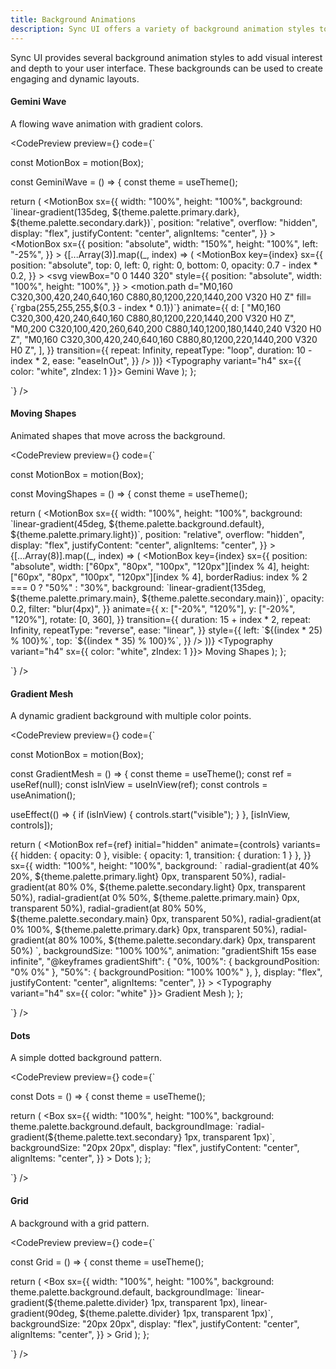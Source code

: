 ```yaml
---
title: Background Animations
description: Sync UI offers a variety of background animation styles to enhance your user interface.
---
```


Sync UI provides several background animation styles to add visual interest and depth to your user interface. These backgrounds can be used to create engaging and dynamic layouts.

#### Gemini Wave

A flowing wave animation with gradient colors.

<CodePreview
  preview={<BackgroundVariants variant="geminiWave" />}
  code={`

const MotionBox = motion(Box);

const GeminiWave = () => {
  const theme = useTheme();

  return (
    <MotionBox
      sx={{
        width: "100%",
        height: "100%",
        background: \`linear-gradient(135deg, \${theme.palette.primary.dark}, \${theme.palette.secondary.dark})\`,
        position: "relative",
        overflow: "hidden",
        display: "flex",
        justifyContent: "center",
        alignItems: "center",
      }}
    >
      <MotionBox
        sx={{
          position: "absolute",
          width: "150%",
          height: "100%",
          left: "-25%",
        }}
      >
        {[...Array(3)].map((_, index) => (
          <MotionBox
            key={index}
            sx={{
              position: "absolute",
              top: 0,
              left: 0,
              right: 0,
              bottom: 0,
              opacity: 0.7 - index * 0.2,
            }}
          >
            <svg
              viewBox="0 0 1440 320"
              style={{
                position: "absolute",
                width: "100%",
                height: "100%",
              }}
            >
              <motion.path
                d="M0,160 C320,300,420,240,640,160 C880,80,1200,220,1440,200 V320 H0 Z"
                fill={\`rgba(255,255,255,\${0.3 - index * 0.1})\`}
                animate={{
                  d: [
                    "M0,160 C320,300,420,240,640,160 C880,80,1200,220,1440,200 V320 H0 Z",
                    "M0,200 C320,100,420,260,640,200 C880,140,1200,180,1440,240 V320 H0 Z",
                    "M0,160 C320,300,420,240,640,160 C880,80,1200,220,1440,200 V320 H0 Z",
                  ],
                }}
                transition={{
                  repeat: Infinity,
                  repeatType: "loop",
                  duration: 10 - index * 2,
                  ease: "easeInOut",
                }}
              />
            </svg>
          </MotionBox>
        ))}
      </MotionBox>
      <Typography variant="h4" sx={{ color: "white", zIndex: 1 }}>
        Gemini Wave
      </Typography>
    </MotionBox>
  );
};

`}
/>

#### Moving Shapes

Animated shapes that move across the background.

<CodePreview
  preview={<BackgroundVariants variant="movingShapes" />}
  code={`

const MotionBox = motion(Box);

const MovingShapes = () => {
  const theme = useTheme();

  return (
    <MotionBox
      sx={{
        width: "100%",
        height: "100%",
        background: \`linear-gradient(45deg, \${theme.palette.background.default}, \${theme.palette.primary.light})\`,
        position: "relative",
        overflow: "hidden",
        display: "flex",
        justifyContent: "center",
        alignItems: "center",
      }}
    >
      {[...Array(8)].map((_, index) => (
        <MotionBox
          key={index}
          sx={{
            position: "absolute",
            width: ["60px", "80px", "100px", "120px"][index % 4],
            height: ["60px", "80px", "100px", "120px"][index % 4],
            borderRadius: index % 2 === 0 ? "50%" : "30%",
            background: \`linear-gradient(135deg, \${theme.palette.primary.main}, \${theme.palette.secondary.main})\`,
            opacity: 0.2,
            filter: "blur(4px)",
          }}
          animate={{
            x: ["-20%", "120%"],
            y: ["-20%", "120%"],
            rotate: [0, 360],
          }}
          transition={{
            duration: 15 + index * 2,
            repeat: Infinity,
            repeatType: "reverse",
            ease: "linear",
          }}
          style={{
            left: \`\${(index * 25) % 100}%\`,
            top: \`\${(index * 35) % 100}%\`,
          }}
        />
      ))}
      <Typography variant="h4" sx={{ color: "white", zIndex: 1 }}>
        Moving Shapes
      </Typography>
    </MotionBox>
  );
};

`}
/>

#### Gradient Mesh

A dynamic gradient background with multiple color points.

<CodePreview
  preview={<BackgroundVariants variant="gradientMesh" />}
  code={`

const MotionBox = motion(Box);

const GradientMesh = () => {
  const theme = useTheme();
  const ref = useRef(null);
  const isInView = useInView(ref);
  const controls = useAnimation();

  useEffect(() => {
    if (isInView) {
      controls.start("visible");
    }
  }, [isInView, controls]);

  return (
    <MotionBox
      ref={ref}
      initial="hidden"
      animate={controls}
      variants={{
        hidden: { opacity: 0 },
        visible: { opacity: 1, transition: { duration: 1 } },
      }}
      sx={{
        width: "100%",
        height: "100%",
        background: \`
          radial-gradient(at 40% 20%, \${theme.palette.primary.light} 0px, transparent 50%),
          radial-gradient(at 80% 0%, \${theme.palette.secondary.light} 0px, transparent 50%),
          radial-gradient(at 0% 50%, \${theme.palette.primary.main} 0px, transparent 50%),
          radial-gradient(at 80% 50%, \${theme.palette.secondary.main} 0px, transparent 50%),
          radial-gradient(at 0% 100%, \${theme.palette.primary.dark} 0px, transparent 50%),
          radial-gradient(at 80% 100%, \${theme.palette.secondary.dark} 0px, transparent 50%)
        \`,
        backgroundSize: "100% 100%",
        animation: "gradientShift 15s ease infinite",
        "@keyframes gradientShift": {
          "0%, 100%": { backgroundPosition: "0% 0%" },
          "50%": { backgroundPosition: "100% 100%" },
        },
        display: "flex",
        justifyContent: "center",
        alignItems: "center",
      }}
    >
      <Typography variant="h4" sx={{ color: "white" }}>
        Gradient Mesh
      </Typography>
    </MotionBox>
  );
};

`}
/>

#### Dots

A simple dotted background pattern.

<CodePreview
  preview={<BackgroundVariants variant="dots" />}
  code={`

const Dots = () => {
  const theme = useTheme();

  return (
    <Box
      sx={{
        width: "100%",
        height: "100%",
        background: theme.palette.background.default,
        backgroundImage: \`radial-gradient(\${theme.palette.text.secondary} 1px, transparent 1px)\`,
        backgroundSize: "20px 20px",
        display: "flex",
        justifyContent: "center",
        alignItems: "center",
      }}
    >
      <Typography variant="h4">Dots</Typography>
    </Box>
  );
};

`}
/>

#### Grid

A background with a grid pattern.

<CodePreview
  preview={<BackgroundVariants variant="grid" />}
  code={`

const Grid = () => {
  const theme = useTheme();

  return (
    <Box
      sx={{
        width: "100%",
        height: "100%",
        background: theme.palette.background.default,
        backgroundImage: \`linear-gradient(\${theme.palette.divider} 1px, transparent 1px),
                           linear-gradient(90deg, \${theme.palette.divider} 1px, transparent 1px)\`,
        backgroundSize: "20px 20px",
        display: "flex",
        justifyContent: "center",
        alignItems: "center",
      }}
    >
      <Typography variant="h4">Grid</Typography>
    </Box>
  );
};

`}
/>
